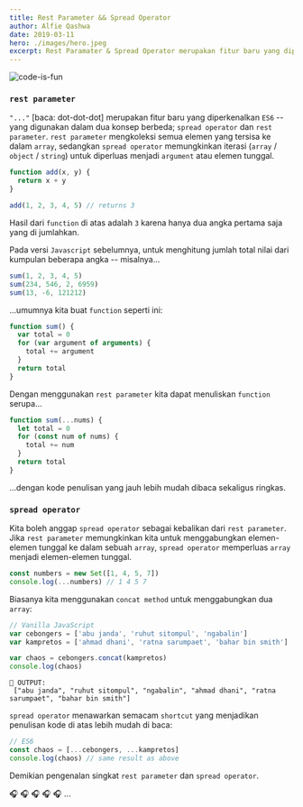 ```yaml
---
title: Rest Parameter && Spread Operator
author: Alfie Qashwa
date: 2019-03-11
hero: ./images/hero.jpeg
excerpt: Rest Paramater & Spread Operator merupakan fitur baru yang diperkenalkan ES6 yang digunakan dalam dua konsep berbeda; spread operator dan rest parameter.
---
```


![code-is-fun](https://source.unsplash.com/i5iIhHSAtp4)

### `rest parameter`

`"..."` [baca: dot-dot-dot] merupakan fitur baru yang diperkenalkan `ES6` -- yang digunakan dalam dua konsep berbeda; `spread operator` dan `rest parameter`.
`rest parameter` mengkoleksi semua elemen yang tersisa ke dalam `array`, sedangkan `spread operator` memungkinkan iterasi (`array` / `object` / `string`) untuk diperluas menjadi `argument` atau elemen tunggal.

```js
function add(x, y) {
  return x + y
}

add(1, 2, 3, 4, 5) // returns 3
```

Hasil dari `function` di atas adalah `3` karena hanya dua angka pertama saja yang di jumlahkan.

Pada versi `Javascript` sebelumnya, untuk menghitung jumlah total nilai dari kumpulan beberapa angka -- misalnya...

```js
sum(1, 2, 3, 4, 5)
sum(234, 546, 2, 6959)
sum(13, -6, 121212)
```

...umumnya kita buat `function` seperti ini:

```js
function sum() {
  var total = 0
  for (var argument of arguments) {
    total += argument
  }
  return total
}
```

Dengan menggunakan `rest parameter` kita dapat menuliskan `function` serupa...

```js {1}
function sum(...nums) {
  let total = 0
  for (const num of nums) {
    total += num
  }
  return total
}
```

...dengan kode penulisan yang jauh lebih mudah dibaca sekaligus ringkas.

### `spread operator`

Kita boleh anggap `spread operator` sebagai kebalikan dari `rest parameter`. Jika `rest parameter` memungkinkan kita untuk menggabungkan elemen-elemen tunggal ke dalam sebuah `array`, `spread operator` memperluas `array` menjadi elemen-elemen tunggal.

```js {2}
const numbers = new Set([1, 4, 5, 7])
console.log(...numbers) // 1 4 5 7
```

Biasanya kita menggunakan `concat method` untuk menggabungkan dua `array`:

```js {5}
// Vanilla JavaScript
var cebongers = ['abu janda', 'ruhut sitompul', 'ngabalin']
var kampretos = ['ahmad dhani', 'ratna sarumpaet', 'bahar bin smith']

var chaos = cebongers.concat(kampretos)
console.log(chaos)
```

```terminal
🔴 OUTPUT:
 ["abu janda", "ruhut sitompul", "ngabalin", "ahmad dhani", "ratna sarumpaet", "bahar bin smith"]
```

`spread operator` menawarkan semacam `shortcut` yang menjadikan penulisan kode di atas lebih mudah di baca:

```js {3}
// ES6
const chaos = [...cebongers, ...kampretos]
console.log(chaos) // same result as above
```

Demikian pengenalan singkat `rest parameter` dan `spread operator`.

🎧 🎧 🎧 🎧 🎧 ...
